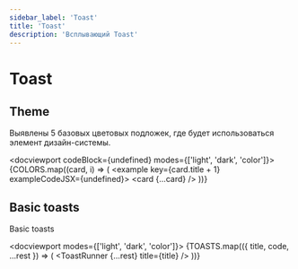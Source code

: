```yaml
---
sidebar_label: 'Toast'
title: 'Toast'
description: 'Всплывающий Toast'
---
```





<headermeta
  title='Toast'
  description='Всплывающий Toast'
  copywriter='@astakhov'
  copywriterLink='https://mm.pcbltools.ru/slack-export/messages/@astakhov'
  designer='@eustinov'
  designerLink='https://mm.pcbltools.ru/slack-export/messages/@eustinov'
  developer='@kaarturov'
  developerLink='https://mm.pcbltools.ru/slack-export/messages/@kaarturov'
  versions={[pkg.version]}
  actualVersion={pkg.version}
  status='Work in progress'
  info='Information'
  bitbucketLink='https://bitbucket.com'
  figmaLink='https://figma.com'
  jiraLink='https://jira.com'
/>

# Toast

<ToastContainer />

<versionselector versionPages={[]}>
<crutch />

## Theme

<textcolumns>
  <span>
    <p>Выявлены 5 базовых цветовых подложек, где будет использоваться элемент дизайн-системы.</p>
  </span>
</textcolumns>

<docviewport codeBlock={undefined} modes={['light', 'dark', 'color']}>
  <examples>
    {COLORS.map((card, i) => (
      <example key={card.title + 1} exampleCodeJSX={undefined}>
        <card {...card} />
      </example>
    ))}
  </examples>
</docviewport>

<divider />

## Basic toasts

<textcolumns>
  <span>
    <p>Basic toasts</p>
  </span>

</textcolumns>

<docviewport modes={['light', 'dark', 'color']}>
  <examples>
    {TOASTS.map(({ title, code, ...rest }) => (
      <example key={title} exampleCodeJSX={code}>
        <card title={title}>
          <ToastRunner {...rest} title={title} />
        </card>
      </example>
    ))}
  </examples>
</docviewport>

</versionselector>
